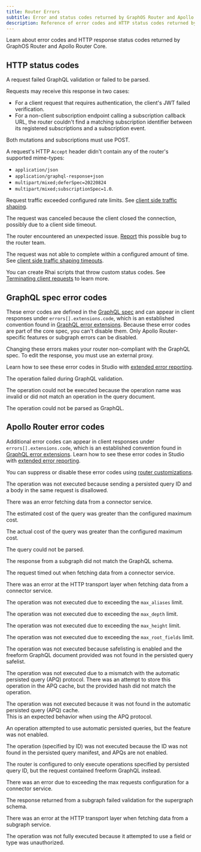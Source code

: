 ```yaml
---
title: Router Errors
subtitle: Error and status codes returned by GraphOS Router and Apollo Router Core
description: Reference of error codes and HTTP status codes returned by Apollo GraphOS Router and Apollo Router Core, including explanations and solutions.
---
```


Learn about error codes and HTTP response status codes returned by GraphOS Router and Apollo Router Core.

## HTTP status codes

<PropertyList kind="errCodes">
<Property name="400" short="Bad request">

A request failed GraphQL validation or failed to be parsed.

</Property>
<Property name="401" short="Unauthorized">

Requests may receive this response in two cases:

- For a client request that requires authentication, the client's JWT failed verification.
- For a non-client subscription endpoint calling a subscription callback URL, the router couldn't find a matching subscription identifier between its registered subscriptions and a subscription event.

</Property>
<Property name="405" short="Method not allowed">

<Note>

Both mutations and subscriptions must use POST.

</Note>

</Property>
<Property name="406" short="Not acceptable">

A request's HTTP `Accept` header didn't contain any of the router's supported mime-types:

- `application/json`
- `application/graphql-response+json`
- `multipart/mixed;deferSpec=20220824`
- `multipart/mixed;subscriptionSpec=1.0`.

</Property>

<Property name="429" short="Too many requests">

Request traffic exceeded configured rate limits. See [client side traffic shaping](/router/configuration/traffic-shaping/#client-side-traffic-shaping).

</Property>
<Property name="499" short="Request canceled by client">

The request was canceled because the client closed the connection, possibly due to a client side timeout.

</Property>
<Property name="500" short="Internal server error">

The router encountered an unexpected issue. [Report](https://github.com/apollographql/router/issues/new?assignees=&labels=raised+by+user&projects=&template=bug_report.md&title=) this possible bug to the router team.

</Property>

<Property name="504" short="Request timed out">

The request was not able to complete within a configured amount of time. See [client side traffic shaping timeouts](/router/configuration/traffic-shaping/#timeouts).

</Property>
</PropertyList>

<Note>

You can create Rhai scripts that throw custom status codes. See [Terminating client requests](/graphos/reference/router/rhai#terminating-client-requests) to learn more.

</Note>

## GraphQL spec error codes

These error codes are defined in the [GraphQL spec](https://spec.graphql.org/October2021/) and can appear in client responses under `errors[].extensions.code`, which is an established convention found in [GraphQL error extensions](https://spec.graphql.org/October2021/#sec-Errors.Error-result-format). Because these error codes are part of the core spec, you can't disable them. Only Apollo Router-specific features or subgraph errors can be disabled.

Changing these errors makes your router non-compliant with the GraphQL spec. To edit the response, you must use an external proxy.

Learn how to see these error codes in Studio with [extended error reporting](/graphos/routing/graphos-reporting#enabling-extended-error-reporting).

<PropertyList kind="errCodes">


<Property name="GRAPHQL_VALIDATION_FAILED">

The operation failed during GraphQL validation.

</Property>
<Property name="GRAPHQL_UNKNOWN_OPERATION_NAME">

The operation could not be executed because the operation name was invalid or
did not match an operation in the query document.

</Property>
<Property name="PARSING_ERROR">

The operation could not be parsed as GraphQL.

</Property>

</PropertyList>

## Apollo Router error codes

Additional error codes can appear in client responses under `errors[].extensions.code`, which is an established convention found in [GraphQL error extensions](https://spec.graphql.org/October2021/#sec-Errors.Error-result-format). Learn how to see these error codes in Studio with [extended error reporting](/graphos/routing/graphos-reporting#enabling-extended-error-reporting).

You can suppress or disable these error codes using [router customizations](/graphos/routing/customization/overview).

<PropertyList kind="errCodes">

<Property name="CANNOT_SEND_PQ_ID_AND_BODY">

The operation was not executed because sending a persisted query ID and a
body in the same request is disallowed.

</Property>
<Property name="CONNECTOR_FETCH">

There was an error fetching data from a connector service.

</Property>
<Property name="COST_ESTIMATED_TOO_EXPENSIVE">

The estimated cost of the query was greater than the configured maximum cost.

</Property>
<Property name="COST_ACTUAL_TOO_EXPENSIVE">

The actual cost of the query was greater than the configured maximum cost.

</Property>
<Property name="COST_QUERY_PARSE_FAILURE">

The query could not be parsed.

</Property>
<Property name="COST_RESPONSE_TYPING_FAILURE">

The response from a subgraph did not match the GraphQL schema.

</Property>
<Property name="GATEWAY_TIMEOUT">

The request timed out when fetching data from a connector service.

</Property>
<Property name="HTTP_CLIENT_ERROR">

There was an error at the HTTP transport layer when fetching data from a
connector service.

</Property>
<Property name="MAX_ALIASES_LIMIT">

The operation was not executed due to exceeding the `max_aliases` limit.

</Property>
<Property name="MAX_DEPTH_LIMIT">

The operation was not executed due to exceeding the `max_depth` limit.

</Property>
<Property name="MAX_HEIGHT_LIMIT">

The operation was not executed due to exceeding the `max_height` limit.

</Property>
<Property name="MAX_ROOT_FIELDS_LIMIT">

The operation was not executed due to exceeding the `max_root_fields` limit.

</Property>
<Property name="QUERY_NOT_IN_SAFELIST">

The operation was not executed because safelisting is enabled and the freeform GraphQL document provided was not found in the persisted query safelist.

</Property>
<Property name="PERSISTED_QUERY_HASH_MISMATCH">

The operation was not executed due to a mismatch with the automatic persisted query (APQ) protocol.
There was an attempt to store this operation in the APQ cache, but the provided hash did not match the operation.

</Property>
<Property name="PERSISTED_QUERY_NOT_FOUND">

The operation was not executed because it was not found in the automatic persisted query (APQ) cache.  
This is an expected behavior when using the APQ protocol.

</Property>
<Property name="PERSISTED_QUERY_NOT_SUPPORTED">

An operation attempted to use automatic persisted queries, but the feature was not enabled.

</Property>
<Property name="PERSISTED_QUERY_NOT_IN_LIST">

The operation (specified by ID) was not executed because the ID was not found in the persisted query manifest, and APQs are not enabled.

</Property>
<Property name="PERSISTED_QUERY_ID_REQUIRED">

The router is configured to only execute operations specified by persisted query ID, but the request contained freeform GraphQL instead.

</Property>
<Property name="REQUEST_LIMIT_EXCEEDED">

There was an error due to exceeding the max requests configuration for a
connector service.

</Property>
<Property name="RESPONSE_VALIDATION_FAILED">

The response returned from a subgraph failed validation for the supergraph
schema.

</Property>
<Property name="SUBREQUEST_HTTP_ERROR">

There was an error at the HTTP transport layer when fetching data from a subgraph service.

</Property>
<Property name="UNAUTHORIZED_FIELD_OR_TYPE">

The operation was not fully executed because it attempted to use a field
or type was unauthorized.

</Property>
</PropertyList>
